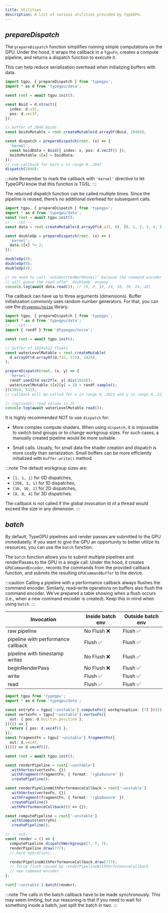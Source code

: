 ```yaml
---
title: Utilities
description: A list of various utilities provided by TypeGPU.
---
```


## *prepareDispatch*

The `prepareDispatch` function simplifies running simple computations on the GPU.
Under the hood, it wraps the callback in a `TgpuFn`, creates a compute pipeline, and returns a dispatch function to execute it.

This can help reduce serialization overhead when initializing buffers with data.

```ts twoslash
import tgpu, { prepareDispatch } from 'typegpu';
import * as d from 'typegpu/data';

const root = await tgpu.init();

const Boid = d.struct({
  index: d.u32,
  pos: d.vec3f,
});

// buffer of 2048 Boids
const boidsMutable = root.createMutable(d.arrayOf(Boid, 2048));

const dispatch = prepareDispatch(root, (x) => {
  'kernel';
  const boidData = Boid({ index: x, pos: d.vec3f() });
  boidsMutable.$[x] = boidData;
});
// run callback for each x in range 0..2047
dispatch(2048);
```

:::note
Remember to mark the callback with `'kernel'` directive to let TypeGPU know that this function is TGSL.
:::

The returned dispatch function can be called multiple times.
Since the pipeline is reused, there’s no additional overhead for subsequent calls.

```ts twoslash
import tgpu, { prepareDispatch } from 'typegpu';
import * as d from 'typegpu/data';
const root = await tgpu.init();
// ---cut---
const data = root.createMutable(d.arrayOf(d.u32, 8), [0, 1, 2, 3, 4, 5, 6, 7]);

const doubleUp = prepareDispatch(root, (x) => {
  'kernel';
  data.$[x] *= 2;
});

doubleUp(8);
doubleUp(8);
doubleUp(4);

// no need to call `onSubmittedWorkDone()` because the command encoder
// will queue the read after `doubleUp` anyway
console.log(await data.read()); // [0, 8, 16, 24, 16, 20, 24, 28]
```

The callback can have up to three arguments (dimensions).
Buffer initialization commonly uses random number generators.
For that, you can use the [`@typegpu/noise`](TypeGPU/ecosystem/typegpu-noise) library.

```ts twoslash
import tgpu, { prepareDispatch } from 'typegpu';
import * as d from 'typegpu/data';
// ---cut---
import { randf } from '@typegpu/noise';

const root = await tgpu.init();

// buffer of 1024x512 floats
const waterLevelMutable = root.createMutable(
  d.arrayOf(d.arrayOf(d.f32, 512), 1024),
);

prepareDispatch(root, (x, y) => {
  'kernel';
  randf.seed2(d.vec2f(x, y).div(1024));
  waterLevelMutable.$[x][y] = 10 + randf.sample();
})(1024, 512);
// callback will be called for x in range 0..1023 and y in range 0..511

// (optional) read values in JS
console.log(await waterLevelMutable.read());
```

It is highly recommended NOT to use `dispatch` for:

- More complex compute shaders.
When using `dispatch`, it is impossible to switch bind groups or to change workgroup sizes.
For such cases, a manually created pipeline would be more suitable.

- Small calls.
Usually, for small data the shader creation and dispatch is more costly than serialization.
Small buffers can be more efficiently initialized with `buffer.write()` method.

:::note
The default workgroup sizes are:

- `[1, 1, 1]` for 0D dispatches,
- `[256, 1, 1]` for 1D dispatches,
- `[16, 16, 1]` for 2D dispatches,
- `[8, 8, 4]` for 3D dispatches.

The callback is not called if the global invocation id of a thread would exceed the size in any dimension.
:::

## *batch*
By default, TypeGPU pipelines and render passes are submitted to the GPU immediatelly.
If you want to give the GPU an opportunity to better utilize its resources,
you can use the `batch` function.

The `batch` function allows you to submit multiple pipelines and renderPasses to the GPU in a single call.
Under the hood, it creates `GPUCommandEncoder`,
records the commands from the provided callback function,
and submits the resulting `GPUCommandBuffer` to the device.

:::caution
Calling a pipeline with a performance callback always flushes the command encoder.
Similarly, read–write operations on buffers also flush the command encoder.
We've prepared a table showing when a flush occurs (i.e., when a new command encoder is created). Keep this in mind when using `batch`.
:::

| Invocation                        | Inside batch env   | Outside batch env  |
|-----------------------------------|--------------------|--------------------|
| raw pipeline                      | No Flush ❌        | Flush ✅           |
| pipeline with performance callback| Flush ✅           | Flush ✅           |
| pipeline with timestamp writes    | No Flush ❌        | Flush ✅           |
| beginRenderPass                   | No Flush ❌        | Flush ✅           |
| write                             | Flush ✅           | Flush ✅           |
| read                              | Flush ✅           | Flush ✅           |

```ts twoslash
import tgpu from 'typegpu';
import * as d from 'typegpu/data';

const entryFn = tgpu['~unstable'].computeFn({ workgroupSize: [7] })(() => {});
const vertexFn = tgpu['~unstable'].vertexFn({
  out: { pos: d.builtin.position },
})(() => {
  return { pos: d.vec4f() };
});
const fragmentFn = tgpu['~unstable'].fragmentFn({
  out: d.vec4f,
})(() => d.vec4f());

const root = await tgpu.init();

const renderPipeline = root['~unstable']
  .withVertex(vertexFn, {})
  .withFragment(fragmentFn, { format: 'rgba8unorm' })
  .createPipeline();

const renderPipelineWithPerformanceCallback = root['~unstable']
  .withVertex(vertexFn, {})
  .withFragment(fragmentFn, { format: 'rgba8unorm' })
  .createPipeline()
  .withPerformanceCallback(() => {});

const computePipeline = root['~unstable']
  .withCompute(entryFn)
  .createPipeline();

// ---cut---
const render = () => {
  computePipeline.dispatchWorkgroups(7, 7, 7);
  renderPipeline.draw(777);
  // more operations...

  renderPipelineWithPerformanceCallback.draw(777);
  // force flush caused by renderPipelineWithPerformanceCallback
  // new command encoder
};

root['~unstable'].batch(render);
```

:::note
The calls in the batch callback have to be made synchronously.
This may seem limiting, but our reasoning is that if you need to wait for something inside
a batch, just split the batch in two.
:::
